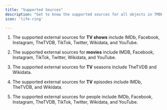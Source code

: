 ```yaml
---
title: "Supported Sources"
description: "Get to know the supported sources for all objects in TMDB"
icon: 'life-ring'

---
```


1. The supported external sources for **TV shows** include IMDb, Facebook, Instagram, TheTVDB, TikTok, Twitter, Wikidata, and YouTube.

2. The supported external sources for **movies** include IMDB, Facebook, Instagram, TikTok, Twitter, Wikidata, and YouTube.

3. The supported external sources for **TV** seasons include TheTVDB and Wikidata.

4. The supported external sources for **TV** episodes include IMDb, TheTVDB, and Wikidata.

5. The supported external sources for people include IMDb, Facebook, Instagram, TheTVDB, TikTok, Twitter, Wikidata, and YouTube.